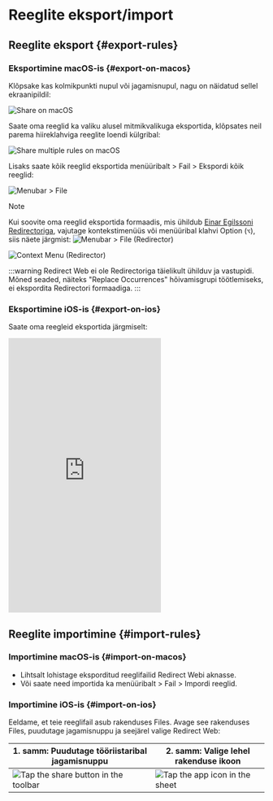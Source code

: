 # Reeglite eksport/import

## Reeglite eksport {#export-rules}

### Eksportimine macOS-is {#export-on-macos}

Klõpsake kas kolmikpunkti nupul või jagamisnupul, nagu on näidatud sellel ekraanipildil:

![Share on macOS](/img/share-on-macos.png)

Saate oma reeglid ka valiku alusel mitmikvalikuga eksportida, klõpsates neil parema hiireklahviga reeglite loendi külgribal:

![Share multiple rules on macOS](/img/multiselect-on-macos.png)

Lisaks saate kõik reeglid eksportida menüüribalt > Fail > Ekspordi kõik reeglid:

![Menubar > File](/img/menubar-file.png)

> [!NOTE]
> Kui soovite oma reeglid eksportida formaadis, mis ühildub [Einar Egilssoni Redirectoriga](https://einaregilsson.com/redirector/), vajutage kontekstimenüüs või menüüribal klahvi Option (`⌥`), siis näete järgmist:
> ![Menubar > File (Redirector)](/img/menubar-file-redirector.png)
>
> ![Context Menu (Redirector)](/img/context-menu-redirector.png)
>
> :::warning
> Redirect Web ei ole Redirectoriga täielikult ühilduv ja vastupidi. Mõned seaded, näiteks "Replace Occurrences" hõivamisgrupi töötlemiseks, ei ekspordita Redirectori formaadiga.
> :::

### Eksportimine iOS-is {#export-on-ios}

Saate oma reegleid eksportida järgmiselt:

<iframe height="540" src="https://www.youtube.com/embed/uQ6-SLEMlT4" title="iOS Demo Video for exporting rules (YouTube)" frameborder="0" allow="accelerometer; autoplay; clipboard-write; encrypted-media; gyroscope; picture-in-picture; web-share" allowfullscreen></iframe>

## Reeglite importimine {#import-rules}

### Importimine macOS-is {#import-on-macos}

- Lihtsalt lohistage eksporditud reeglifailid Redirect Webi aknasse.
- Või saate need importida ka menüüribalt > Fail > Impordi reeglid.

### Importimine iOS-is {#import-on-ios}

Eeldame, et teie reeglifail asub rakenduses Files. Avage see rakenduses Files, puudutage jagamisnuppu ja seejärel valige Redirect Web:

| 1. samm: Puudutage tööriistaribal jagamisnuppu                                       | 2. samm: Valige lehel rakenduse ikoon                                          |
| ----------------------------------------------------------------------------------- | ----------------------------------------------------------------------------- |
| ![Tap the share button in the toolbar](/img/files-share-ios.png)           | ![Tap the app icon in the sheet](/img/share-sheet-ios.png)         |
